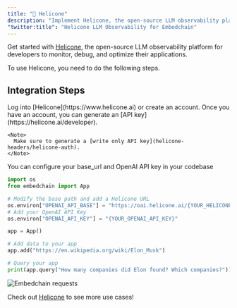 ```yaml
---
title: "🧊 Helicone"
description: "Implement Helicone, the open-source LLM observability platform, with Embedchain. Monitor, debug, and optimize your AI applications effortlessly."
"twitter:title": "Helicone LLM Observability for Embedchain"
---
```


Get started with [Helicone](https://www.helicone.ai/), the open-source LLM observability platform for developers to monitor, debug, and optimize their applications.

To use Helicone, you need to do the following steps.

## Integration Steps

<Steps>
  <Step title="Create an account + Generate an API Key">
    Log into [Helicone](https://www.helicone.ai) or create an account. Once you have an account, you
    can generate an [API key](https://helicone.ai/developer).

    <Note>
      Make sure to generate a [write only API key](helicone-headers/helicone-auth).
    </Note>

  </Step>
  <Step title="Set base_url in the your code">
You can configure your base_url and OpenAI API key in your codebase
  <CodeGroup>

```python main.py
import os
from embedchain import App

# Modify the base path and add a Helicone URL
os.environ["OPENAI_API_BASE"] = "https://oai.helicone.ai/{YOUR_HELICONE_API_KEY}/v1"
# Add your OpenAI API Key
os.environ["OPENAI_API_KEY"] = "{YOUR_OPENAI_API_KEY}"

app = App()

# Add data to your app
app.add("https://en.wikipedia.org/wiki/Elon_Musk")

# Query your app
print(app.query("How many companies did Elon found? Which companies?"))
```

</CodeGroup>
  </Step>
<Step title="Now you can see all passing requests through Embedchain in Helicone">
    <img src="/images/helicone-embedchain.png" alt="Embedchain requests" />
  </Step>
</Steps>

Check out [Helicone](https://www.helicone.ai) to see more use cases!
